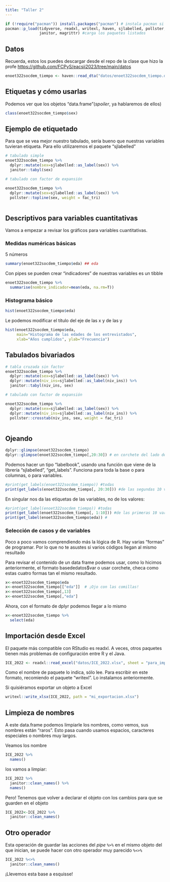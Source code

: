 ```yaml
---
title: "Taller 2"
---
```


```r
if (!require("pacman")) install.packages("pacman") # instala pacman si se requiere
pacman::p_load(tidyverse, readxl, writexl, haven, sjlabelled, pollster,
               janitor, magrittr) #carga los paquetes listados

```

## Datos

Recuerda, estos los puedes descargar desde el repo de la clase que hizo la profe <https://github.com/FCPyS/eacsii2023/tree/main/datos>

```r
enoet322socdem_tiempo <- haven::read_dta("datos/enoet322socdem_tiempo.dta")
```

## Etiquetas y cómo usarlas

Podemos ver que los objetos "data.frame"(*spoiler*, ya hablaremos de ellos)

```r

class(enoet322socdem_tiempo$sex)

```

## Ejemplo de etiquetado

Para que se vea mejor nuestro tabulado, sería bueno que nuestras variables tuvieran etiqueta. Para ello utilizaremos el paquete "sjlabelled"

```r

# tabulado simple
enoet322socdem_tiempo %>% 
  dplyr::mutate(sex=sjlabelled::as_label(sex)) %>% 
  janitor::tabyl(sex)

# tabulado con factor de expansión

enoet322socdem_tiempo %>% 
  dplyr::mutate(sex=sjlabelled::as_label(sex)) %>% 
  pollster::topline(sex, weight = fac_tri)
  

```


## Descriptivos para variables cuantitativas

Vamos a empezar a revisar los gráficos para variables cuantitativas.

### Medidas numéricas básicas

5 números

```r
summary(enoet322socdem_tiempo$eda) ## eda
```

Con pipes se pueden crear "indicadores" de nuestras variables es un tibble

```r
enoet322socdem_tiempo %>% 
  summarise(nombre_indicador=mean(eda, na.rm=T))
```

### Histograma básico

```r
hist(enoet322socdem_tiempo$eda)
```


Le podemos modificar el título del eje de las x y de las y

```r
hist(enoet322socdem_tiempo$eda, 
     main="Histograma de las edades de los entrevistados", 
     xlab="Años cumplidos", ylab="Frecuencia") 
```


##  Tabulados bivariados 

```r

# tabla cruzada sin factor
enoet322socdem_tiempo %>% 
  dplyr::mutate(sex=sjlabelled::as_label(sex)) %>% 
  dplyr::mutate(niv_ins=sjlabelled::as_label(niv_ins)) %>% 
  janitor::tabyl(niv_ins, sex)

# tabulado con factor de expansión

enoet322socdem_tiempo %>% 
  dplyr::mutate(sex=sjlabelled::as_label(sex)) %>% 
  dplyr::mutate(niv_ins=sjlabelled::as_label(niv_ins)) %>% 
  pollster::crosstab(niv_ins, sex, weight = fac_tri)
  

```


## Ojeando

```r
dplyr::glimpse(enoet322socdem_tiempo)
dplyr::glimpse(enoet322socdem_tiempo[,20:30]) # en corchete del lado derecho podemos ojear columnas 

```

Podemos hacer un tipo "labelbook", usando una función que viene de la librería "sjlabelled", "get_labels". Funciona para toda la base o para columnas, o para variables.

```r
#print(get_labels(enoet322socdem_tiempo)) #todas
print(get_labels(enoet322socdem_tiempo[, 20:30])) #de las segundas 10 variables
```

En singular nos da las etiquetas de las variables, no de los valores:

```r
#print(get_label(enoet322socdem_tiempo)) #todas
print(get_label(enoet322socdem_tiempo[, 1:10])) #de las primeras 10 variables
print(get_label(enoet322socdem_tiempo$eda)) #
```

### Selección de casos y de variables

Poco a poco vamos comprendiendo más la lógica de R. Hay varias "formas" de programar. Por lo que no te asustes si varios códigos llegan al mismo resultado

Para revisar el contenido de un data frame podemos usar, como lo hicimos anteriormente, el formato basededatos\$var o usar corchete, checa como estas cuatro formas tan el mismo resultado.

```r
x<-enoet322socdem_tiempo$eda
x<-enoet322socdem_tiempo[["eda"]]  # ¡Ojo con las comillas! 
x<-enoet322socdem_tiempo[,13]
x<-enoet322socdem_tiempo[,"eda"]

```

Ahora, con el formato de dplyr podemos llegar a lo mismo

```r
x<-enoet322socdem_tiempo %>% 
  select(eda)
```

## Importación desde Excel

El paquete más compatible con RStudio es readxl. A veces, otros paquetes tienen más problemas de configuración entre R y el Java.

```r
ICE_2022 <- readxl::read_excel("datos/ICE_2022.xlsx", sheet = "para_importar")

```

Como el nombre de paquete lo indica, sólo lee. Para escribir en este formato, recomiendo el paquete "writexl". Lo instalamos anteriormente.

Si quisiéramos exportar un objeto a Excel

```r
writexl::write_xlsx(ICE_2022, path = "mi_exportacion.xlsx")
```

## Limpieza de nombres

A este data.frame podemos limpiarle los nombres, como vemos, sus nombres están "raros". Esto pasa cuando usamos espacios, caracteres especiales o nombres muy largos.

Veamos los nombre

```r
ICE_2022 %>% 
  names()
```

los vamos a limpiar:

```r
ICE_2022 %>% 
  janitor::clean_names() %>% 
  names()
```

Pero! Tenemos que volver a declarar el objeto con los cambios para que se guarden en el objeto

```r
ICE_2022<-ICE_2022 %>% 
  janitor::clean_names()
```

## Otro operador

Esta operación de guardar las acciones del *pipe* `%>%` en el mismo objeto del que inician, se puede hacer con otro operador muy parecido `%<>%`

```r
ICE_2022 %<>% 
  janitor::clean_names()
```



¡Llevemos esta base a esquisse!
